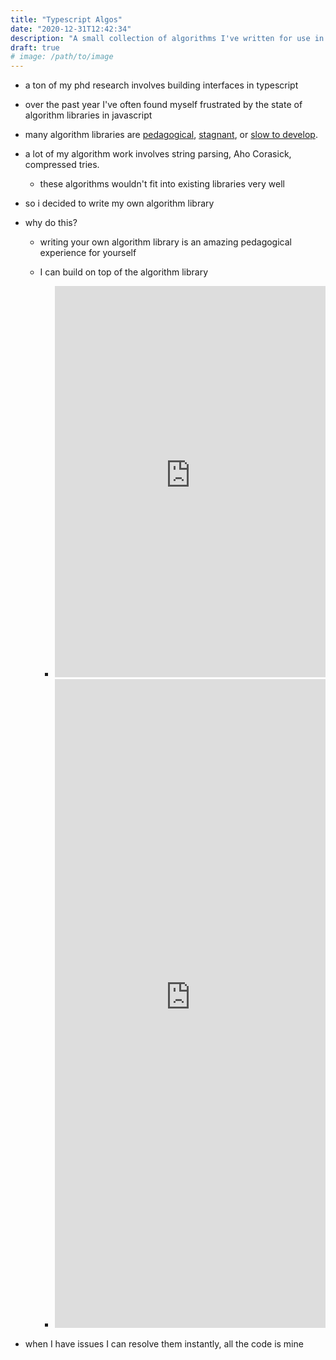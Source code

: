 ```yaml
---
title: "Typescript Algos"
date: "2020-12-31T12:42:34"
description: "A small collection of algorithms I've written for use in my projects."
draft: true
# image: /path/to/image
---
```


- a ton of my phd research involves building interfaces in typescript
- over the past year I've often found myself frustrated by the state of algorithm libraries in javascript
- many algorithm libraries are [pedagogical](https://github.com/trekhleb/javascript-algorithms), [stagnant](https://github.com/mauriciosantos/Buckets-JS), or [slow to develop](https://github.com/Yomguithereal/mnemonist).
- a lot of my algorithm work involves string parsing, Aho Corasick, compressed tries.
  - these algorithms wouldn't fit into existing libraries very well
- so i decided to write my own algorithm library
- why do this?

  - writing your own algorithm library is an amazing pedagogical experience for yourself
  - I can build on top of the algorithm library

    - <iframe
        width="100%"
        height="626"
        frameBorder="0"
        title="City Visualizer"
        src="https://observablehq.com/embed/@lukesmurray/city-visualizer?cell=canvas&cell=viewof+name"
      ></iframe>
    - <iframe
        width="100%"
        height="1038"
        frameBorder="0"
        title="Weighted Sunburst Names"
        src="https://observablehq.com/embed/@lukesmurray/weighted-sunburst-names?cell=display"
      ></iframe>

- when I have issues I can resolve them instantly, all the code is mine
